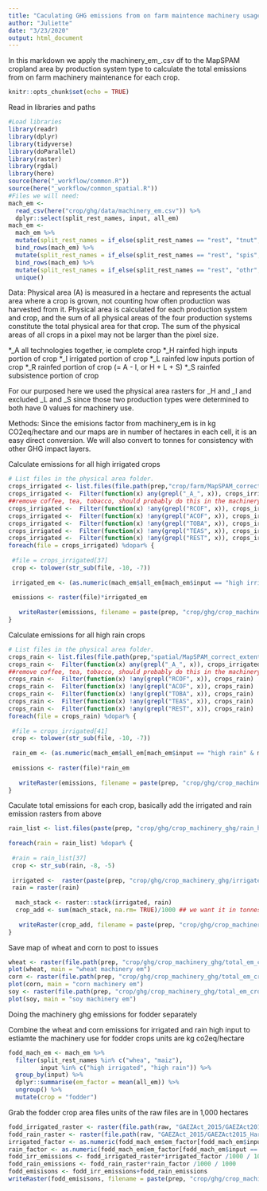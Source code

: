 ```yaml
---
title: "Caculating GHG emissions from on farm maintence machinery usage"
author: "Juliette"
date: "3/23/2020"
output: html_document
---
```


In this markdown we apply the machinery_em_.csv df to the MapSPAM cropland area by production system type to calculate the total emissions from on farm machinery maintenance for each crop.

```r
knitr::opts_chunk$set(echo = TRUE)
```

Read in libraries and paths
```r
#Load libraries
library(readr)
library(dplyr)
library(tidyverse)
library(doParallel)
library(raster)
library(rgdal)
library(here)
source(here("_workflow/common.R"))
source(here("_workflow/common_spatial.R"))
#Files we will need:
mach_em <- 
  read_csv(here("crop/ghg/data/machinery_em.csv")) %>% 
  dplyr::select(split_rest_names, input, all_em)
mach_em <- 
  mach_em %>% 
  mutate(split_rest_names = if_else(split_rest_names == "rest", "tnut", split_rest_names)) %>% 
  bind_rows(mach_em) %>%
  mutate(split_rest_names = if_else(split_rest_names == "rest", "spis", split_rest_names)) %>% 
  bind_rows(mach_em) %>%
  mutate(split_rest_names = if_else(split_rest_names == "rest", "othr", split_rest_names)) %>% 
  unique() 
```

Data:
Physical area (A) is measured in a hectare and represents the actual area where a crop is grown, not counting how often production was harvested from it. Physical area is calculated for each production system and crop, and the sum of all physical areas of the four production systems constitute the total physical area for that crop. The sum of the physical areas of all crops in a pixel may not be larger than the pixel size.

*_A	all technologies together, ie complete crop
*_H	rainfed high inputs portion of crop
*_I	irrigated portion of crop
*_L	rainfed low inputs portion of crop
*_R	rainfed portion of crop (= A - I, or H + L + S)
*_S	rainfed subsistence portion of crop

For our purposed here we used the physical area rasters for _H and _I and excluded _L and _S since those two production types were determined to both have 0 values for machinery use.

Methods:
Since the emisions factor from machinery_em is in kg CO2eq/hectare and our maps are in number of hectares in each cell, it is an easy direct conversion. We will also convert to tonnes for consistency with other GHG impact layers.

Calculate emissions for all high irrigated crops
```r
# List files in the physical area folder.
crops_irrigated <- list.files(file.path(prep,"crop/farm/MapSPAM_correct_extent"), pattern="I.tif", full=TRUE)
crops_irrigated <-  Filter(function(x) any(grepl("_A_", x)), crops_irrigated)
##remove coffee, tea, tobacco, should probably do this in the machinery wrangling code
crops_irrigated <-  Filter(function(x) !any(grepl("RCOF", x)), crops_irrigated)
crops_irrigated <-  Filter(function(x) !any(grepl("ACOF", x)), crops_irrigated)
crops_irrigated <-  Filter(function(x) !any(grepl("TOBA", x)), crops_irrigated)
crops_irrigated <-  Filter(function(x) !any(grepl("TEAS", x)), crops_irrigated)
crops_irrigated <-  Filter(function(x) !any(grepl("REST", x)), crops_irrigated)
foreach(file = crops_irrigated) %dopar% {
  
 #file = crops_irrigated[37] 
 crop <- tolower(str_sub(file, -10, -7))
 
 irrigated_em <- (as.numeric(mach_em$all_em[mach_em$input == "high irrigated" & mach_em$split_rest_names == crop]))
 
 emissions <- raster(file)*irrigated_em
 
   writeRaster(emissions, filename = paste(prep, "crop/ghg/crop_machinery_ghg/irrigated/",crop,".tif", sep = ""), format="GTiff", overwrite=TRUE)
}
```


Calculate emissions for all high rain crops
```r
# List files in the physical area folder.
crops_rain <- list.files(file.path(prep,"spatial/MapSPAM_correct_extent"), pattern="H.tif", full=TRUE)
crops_rain <-  Filter(function(x) any(grepl("_A_", x)), crops_irrigated)
##remove coffee, tea, tobacco, should probably do this in the machinery wrangling code
crops_rain <-  Filter(function(x) !any(grepl("RCOF", x)), crops_rain)
crops_rain <-  Filter(function(x) !any(grepl("ACOF", x)), crops_rain)
crops_rain <-  Filter(function(x) !any(grepl("TOBA", x)), crops_rain)
crops_rain <-  Filter(function(x) !any(grepl("TEAS", x)), crops_rain)
crops_rain <-  Filter(function(x) !any(grepl("REST", x)), crops_rain)
foreach(file = crops_rain) %dopar% {
  
 #file = crops_irrigated[41]
 crop <- tolower(str_sub(file, -10, -7))
 
 rain_em <- (as.numeric(mach_em$all_em[mach_em$input == "high rain" & mach_em$split_rest_names == crop]))
 
 emissions <- raster(file)*rain_em
 
   writeRaster(emissions, filename = paste(prep, "crop/ghg/crop_machinery_ghg/rain_high/",crop,".tif", sep = ""), format="GTiff", overwrite=TRUE)
}
```

Caculate total emissions for each crop, basically add the irrigated and rain emission rasters from above 
```r
rain_list <- list.files(paste(prep, "crop/ghg/crop_machinery_ghg/rain_high", sep = ""), pattern="tif", full=TRUE)
          
foreach(rain = rain_list) %dopar% {
  
 #rain = rain_list[37]
 crop <- str_sub(rain, -8, -5)
 
 irrigated <-  raster(paste(prep, "crop/ghg/crop_machinery_ghg/irrigated/", crop, ".tif", sep = ""))
 rain = raster(rain)
 
  mach_stack <- raster::stack(irrigated, rain)
  crop_add <- sum(mach_stack, na.rm= TRUE)/1000 ## we want it in tonnes
 
   writeRaster(crop_add, filename = paste(prep, "crop/ghg/crop_machinery_ghg/total_em_crop/",crop,".tif", sep = ""), format="GTiff", overwrite=TRUE)
}
```

Save map of wheat and corn to post to issues
```r
wheat <- raster(file.path(prep, "crop/ghg/crop_machinery_ghg/total_em_crop/whea.tif"))
plot(wheat, main = "wheat machinery em")
corn <- raster(file.path(prep, "crop/ghg/crop_machinery_ghg/total_em_crop/maiz.tif"))
plot(corn, main = "corn machinery em")
soy <- raster(file.path(prep, "crop/ghg/crop_machinery_ghg/total_em_crop/soyb.tif"))
plot(soy, main = "soy machinery em")
```



Doing the machinery ghg emissions for fodder separately

Combine the wheat and corn emissions for irrigated and rain high input to estiamte the machinery use for fodder crops
units are kg co2eq/hectare
```r
fodd_mach_em <- mach_em %>% 
  filter(split_rest_names %in% c("whea", "maiz"),
         input %in% c("high irrigated", "high rain")) %>% 
  group_by(input) %>% 
  dplyr::summarise(em_factor = mean(all_em)) %>% 
  ungroup() %>% 
  mutate(crop = "fodder")
```

Grab the fodder crop area files
units of the raw files are in 1,000 hectares
```r
fodd_irrigated_raster <- raster(file.path(raw, "GAEZAct_2015/GAEZAct2015_HarvArea_Foddercrops_Irrigated.tif"))
fodd_rain_raster <- raster(file.path(raw, "GAEZAct_2015/GAEZAct2015_HarvArea_Foddercrops_Rainfed.tif"))
irrigated_factor <- as.numeric(fodd_mach_em$em_factor[fodd_mach_em$input == "high irrigated"])
rain_factor <- as.numeric(fodd_mach_em$em_factor[fodd_mach_em$input == "high rain"])
fodd_irr_emissions <- fodd_irrigated_raster*irrigated_factor /1000 / 1000 # convert hectares and convert to tonnes.
fodd_rain_emissions <- fodd_rain_raster*rain_factor /1000 / 1000
fodd_emisisons <- fodd_irr_emissions+fodd_rain_emissions
writeRaster(fodd_emisisons, filename = paste(prep, "crop/ghg/crop_machinery_ghg/total_em_crop/fodd.tif", sep = ""), format="GTiff", overwrite=TRUE)
```

